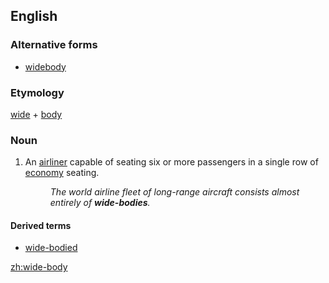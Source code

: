 ==English==

===Alternative forms===
* [[widebody]]

===Etymology===
[[wide]] + [[body]]

===Noun===
{{en-noun|wide-bodies}}

# {{label|en|aeronautics}} An [[airliner]] capable of seating six or more passengers in a single row of [[economy]] seating.
#: ''The world airline fleet of long-range aircraft consists almost entirely of '''wide-bodies'''.''

====Derived terms====
* [[wide-bodied]]

[[zh:wide-body]]